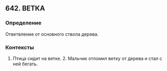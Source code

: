 ## 642. ВЕТКА
### Определение
Ответвление от основного ствола дерева.

### Контексты
1. Птица сидит на ветке. 2. Мальчик отломил ветку от дерева и стал с ней бегать.

